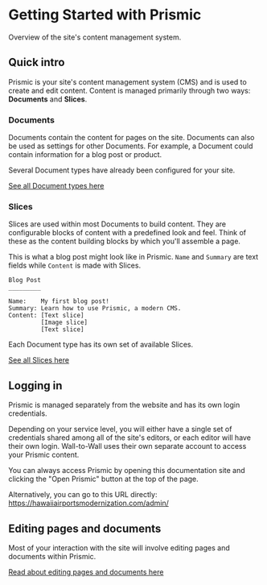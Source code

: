 
<Meta title="Documentation/Prismic CMS/Getting Started with Prismic" />

# Getting Started with Prismic

Overview of the site's content management system.

## Quick intro

Prismic is your site's content management system (CMS) and is used to create and
edit content. Content is managed primarily through two ways: **Documents** and
**Slices**.

### Documents

Documents contain the content for pages on the site. Documents can also be used
as settings for other Documents. For example, a Document could contain
information for a blog post or product.

Several Document types have already been configured for your site.

[See all Document types here](/admin/types/)

### Slices

Slices are used within most Documents to build content. They are configurable
blocks of content with a predefined look and feel. Think of these as the content
building blocks by which you'll assemble a page.

This is what a blog post might look like in Prismic. `Name` and `Summary` are
text fields while `Content` is made with Slices.

```
Blog Post
_________

Name:    My first blog post!
Summary: Learn how to use Prismic, a modern CMS.
Content: [Text slice]
         [Image slice]
         [Text slice]
```

Each Document type has its own set of available Slices.

[See all Slices here](/admin/slices/)

## Logging in

Prismic is managed separately from the website and has its own login
credentials.

Depending on your service level, you will either have a single set of
credentials shared among all of the site's editors, or each editor will have
their own login. Wall-to-Wall uses their own separate account to access your
Prismic content.

You can always access Prismic by opening this documentation site and clicking
the "Open Prismic" button at the top of the page.

Alternatively, you can go to this URL directly:
<https://hawaiiairportsmodernization.com/admin/>

## Editing pages and documents

Most of your interaction with the site will involve editing pages and documents
within Prismic.

[Read about editing pages and documents here](/admin/guides/editing-pages-and-documents/)
